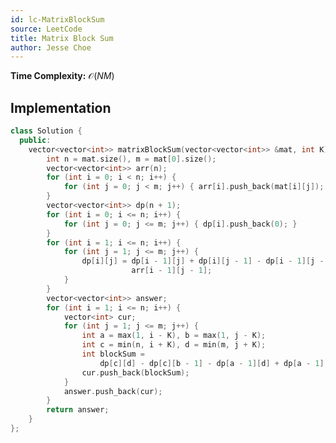 ```yaml
---
id: lc-MatrixBlockSum
source: LeetCode
title: Matrix Block Sum
author: Jesse Choe
---
```


**Time Complexity:** $\mathcal O(NM)$

## Implementation

<LanguageSection>

<CPPSection>

```cpp
class Solution {
  public:
	vector<vector<int>> matrixBlockSum(vector<vector<int>> &mat, int K) {
		int n = mat.size(), m = mat[0].size();
		vector<vector<int>> arr(n);
		for (int i = 0; i < n; i++) {
			for (int j = 0; j < m; j++) { arr[i].push_back(mat[i][j]); }
		}
		vector<vector<int>> dp(n + 1);
		for (int i = 0; i <= n; i++) {
			for (int j = 0; j <= m; j++) { dp[i].push_back(0); }
		}
		for (int i = 1; i <= n; i++) {
			for (int j = 1; j <= m; j++) {
				dp[i][j] = dp[i - 1][j] + dp[i][j - 1] - dp[i - 1][j - 1] +
				           arr[i - 1][j - 1];
			}
		}
		vector<vector<int>> answer;
		for (int i = 1; i <= n; i++) {
			vector<int> cur;
			for (int j = 1; j <= m; j++) {
				int a = max(1, i - K), b = max(1, j - K);
				int c = min(n, i + K), d = min(m, j + K);
				int blockSum =
				    dp[c][d] - dp[c][b - 1] - dp[a - 1][d] + dp[a - 1][b - 1];
				cur.push_back(blockSum);
			}
			answer.push_back(cur);
		}
		return answer;
	}
};
```

</CPPSection>

</LanguageSection>
